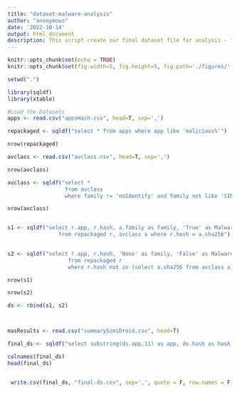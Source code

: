 ```yaml
---
title: "dataset-malware-analysis"
author: "anonymous"
date: '2022-10-14'
output: html_document
description: This script create our final dataset file for analysis - final-ds.csv
---
```


```r
knitr::opts_chunk$set(echo = TRUE)
knitr::opts_chunk$set(fig.width=5, fig.height=5, fig.path='./figures/', dev=c('png', 'pdf'))

setwd(".")

library(sqldf)
library(xtable)
```


```r

#Load the Datasets
apps <- read.csv("appsHash.csv", head=T, sep=',')

repackaged <- sqldf("select * from apps where app like 'malicious%'")

nrow(repackaged)

avclass <- read.csv("avclass.csv", head=T, sep=',')

nrow(avclass)

avclass <- sqldf("select * 
                  from avclass 
                  where family != 'noIdentify' and family not like 'SINGLETON%'")

nrow(avclass)


s1 <- sqldf("select r.app, r.hash, a.family as family, 'True' as Malware
				from repackaged r, avclass a where r.hash = a.sha256")
						 

s2 <- sqldf("select r.app, r.hash, 'None' as family, 'False' as Malware
                   from repackaged r
                   where r.hash not in (select a.sha256 from avclass a)")

nrow(s1)

nrow(s2)

ds <- rbind(s1, s2)



masResults <- read.csv("summarySimiDroid.csv", head=T)

final_ds <- sqldf("select substring(ds.app,11) as app, ds.hash as hash, ds.family as family, ds.Malware as malware from ds")

colnames(final_ds)
head(final_ds)


 write.csv(final_ds, "final-ds.csv", sep=',', quote = F, row.names = F)
```




